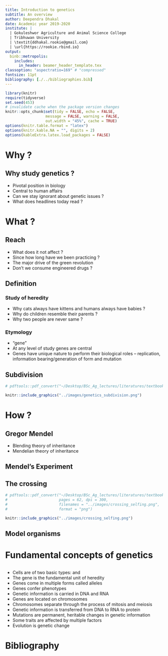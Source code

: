 ```yaml
---
title: Introduction to genetics
subtitle: An overview
author: Deependra Dhakal
date: Academic year 2019-2020 
institute: |
  | Gokuleshwor Agriculture and Animal Science College
  | Tribhuwan University
  | \textit{ddhakal.rookie@gmail.com}
  | \url{https://rookie.rbind.io}
output: 
  binb::metropolis:
    includes:
      in_header: beamer_header_template.tex
classoption: "aspectratio=169" # "compressed"
fontsize: 11pt
bibliography: [./../bibliographies.bib]
---
```


```r
library(knitr)
require(tidyverse)
set.seed(453)
# invalidate cache when the package version changes
knitr::opts_chunk$set(tidy = FALSE, echo = FALSE, 
                  message = FALSE, warning = FALSE,
                  out.width = "45%", cache = TRUE)
options(knitr.table.format = "latex")
options(knitr.kable.NA = "", digits = 2)
options(kableExtra.latex.load_packages = FALSE)
```

# Why ?

## Why study genetics ?

::: incremental

- Pivotal position in biology
- Central to human affairs
- Can we stay ignorant about genetic issues ?
- What does headlines today read ?

:::

# What ?

## Reach

::: incremental

- What does it not affect ?
- Since how long have we been practicing ?
- The major drive of the green revolution
- Don't we consume engineered drugs ?

:::

##

\begin{columns}[T,onlytextwidth]
  
  \column{0.5\textwidth}

```r
# pdftools::pdf_convert("~/Desktop/BSc_Ag_lectures/literatures/textbooks/General/Pierce Genetics Essentials Concepts Connections 1st txtbk.PDF", pages = 25, dpi = 300, filenames = "../images/green_revolution_borlaug.png", format = "png")

knitr::include_graphics("../images/green_revolution_borlaug.png")
```

  \column{0.5\textwidth}

```r
# pdftools::pdf_convert("~/Desktop/BSc_Ag_lectures/literatures/textbooks/General/Pierce Genetics Essentials Concepts Connections 1st txtbk.PDF", pages = 25, dpi = 300, filenames = "../images/green_revolution_crop.png", format = "png")

knitr::include_graphics("../images/green_revolution_crop.png")
```

\end{columns}

## Definition

### Study of heredity

- Why cats always have kittens and humans always have babies ?
- Why do children resemble their parents ?
- Why two people are never same ?

::: incremental

### Etymology

- "gene"
- At any level of study genes are central
- Genes have unique nature to perform their biological roles -- replication, information bearing/generation of form and mutation

:::

## Subdivision

```r
# pdftools::pdf_convert("~/Desktop/BSc_Ag_lectures/literatures/textbooks/General/Pierce Genetics Essentials Concepts Connections 1st txtbk.PDF", pages = 27, dpi = 300, filenames = "../images/genetics_subdivision.png", format = "png")

knitr::include_graphics("../images/genetics_subdivision.png")
```

# How ?

## Gregor Mendel

- Blending theory of inheritance
- Mendelian theory of inheritance

## Mendel's Experiment

\begin{columns}[T,onlytextwidth]
  
  \column{0.5\textwidth}

```r
# pdftools::pdf_convert("~/Desktop/BSc_Ag_lectures/literatures/textbooks/Introduction to Genetic Analysis/Griffiths - An Introduction to Genetic Analysis 11th Edition c2015.pdf",
#                       pages = 29, dpi = 300,
#                       filenames = "../images/mendels_experiment.png",
#                       format = "png")
knitr::include_graphics("../images/mendels_experiment.png")
```
  
  \column{0.5\textwidth}

```{r mendels-pea, fig.cap="\\textbf{The seven phenotypic pairs studied by Mendel; For each character Mendel studied two contrasting phenotypes} \\newline ", out.width="50%"}
# pdftools::pdf_convert("~/Desktop/BSc_Ag_lectures/literatures/textbooks/Introduction to Genetic Analysis/Griffiths - An Introduction to Genetic Analysis 11th Edition c2015.pdf",
#                       pages = 61, dpi = 300,
#                       filenames = "../images/mendels_pea.png",
#                       format = "png")

knitr::include_graphics("../images/mendels_pea.png")
```

\end{columns}

## The crossing

```r
# pdftools::pdf_convert("~/Desktop/BSc_Ag_lectures/literatures/textbooks/Introduction to Genetic Analysis/Griffiths - An Introduction to Genetic Analysis 11th Edition c2015.pdf",
#                       pages = 62, dpi = 300,
#                       filenames = "../images/crossing_selfing.png",
#                       format = "png")

knitr::include_graphics("../images/crossing_selfing.png")
```

## Model organisms

\begin{columns}[T,onlytextwidth]
  
  \column{0.33\textwidth}
  
```{r model-organisms-drosophila, fig.cap="\\textit{Drosophila melanogaster}", out.width="80%"}
# pdftools::pdf_convert("~/Desktop/BSc_Ag_lectures/literatures/textbooks/General/Pierce Genetics Essentials Concepts Connections 1st txtbk.PDF", pages = 28, dpi = 300, filenames = "../images/model_organisms.png", format = "png")

knitr::include_graphics("../images/model_organisms_drosophila.png")
```

  \column{0.33\textwidth}

```{r model-organisms-ecoli, fig.cap="\\textit{Escherichia coli}", out.width="80%"}
# pdftools::pdf_convert("~/Desktop/BSc_Ag_lectures/literatures/textbooks/General/Pierce Genetics Essentials Concepts Connections 1st txtbk.PDF", pages = 28, dpi = 300, filenames = "../images/model_organisms.png", format = "png")

knitr::include_graphics("../images/model_organisms_coli.png")
```

  \column{0.33\textwidth}

```{r model-organisms-caenorhabditis, fig.cap="\\textit{Caenorhabditis elegans}", out.width="80%"}
# pdftools::pdf_convert("~/Desktop/BSc_Ag_lectures/literatures/textbooks/General/Pierce Genetics Essentials Concepts Connections 1st txtbk.PDF", pages = 28, dpi = 300, filenames = "../images/model_organisms.png", format = "png")

knitr::include_graphics("../images/model_organisms_elegans.png")
```

\end{columns}

##

\begin{columns}[T,onlytextwidth]
  
  \column{0.33\textwidth}

```{r model-organisms-arabidopsis, fig.cap="\\textit{Arabidopsis thaliana}", out.width="80%"}
# pdftools::pdf_convert("~/Desktop/BSc_Ag_lectures/literatures/textbooks/General/Pierce Genetics Essentials Concepts Connections 1st txtbk.PDF", pages = 29, dpi = 300, filenames = "../images/model_organisms.png", format = "png")

knitr::include_graphics("../images/model_organisms_arabidopsis.png")
```

  \column{0.33\textwidth}

```{r model-organisms-cerevisiae, fig.cap="\\textit{Saccharomyces cerevisiae}", out.width="80%"}
# pdftools::pdf_convert("~/Desktop/BSc_Ag_lectures/literatures/textbooks/General/Pierce Genetics Essentials Concepts Connections 1st txtbk.PDF", pages = 29, dpi = 300, filenames = "../images/model_organisms.png", format = "png")

knitr::include_graphics("../images/model_organisms_cerevisiae.png")
```

  \column{0.33\textwidth}

```{r model-organisms-mus, fig.cap="\\textit{Mus musculus}", out.width="80%"}
# pdftools::pdf_convert("~/Desktop/BSc_Ag_lectures/literatures/textbooks/General/Pierce Genetics Essentials Concepts Connections 1st txtbk.PDF", pages = 29, dpi = 300, filenames = "../images/model_organisms.png", format = "png")

knitr::include_graphics("../images/model_organisms_mus.png")
```

\end{columns}

# Fundamental concepts of genetics

##

::: incremental

- Cells are of two basic types: \alert{Eukaryotic} and \alert{prokaryotic}
- The gene is the fundamental unit of heredity
- Genes come in multiple forms called alleles
- Genes confer phenotypes
- Genetic information is carried in DNA and RNA
- Genes are located on chromosomes
- Chromosomes separate through the process of mitosis and meiosis
- Genetic information is transferred from DNA to RNA to protein
- Mutations are permanent, heritable changes in genetic information
- Some traits are affected by multiple factors
- Evolution is genetic change

:::

# Bibliography
